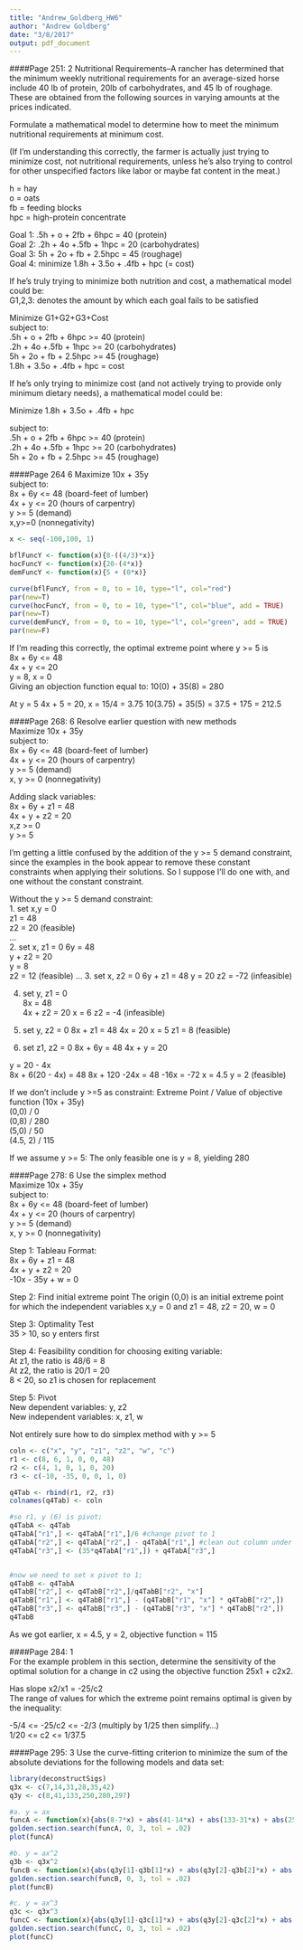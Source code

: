 ```yaml
---
title: "Andrew_Goldberg_HW6"
author: "Andrew Goldberg"
date: "3/8/2017"
output: pdf_document
---
```

####Page 251: 2
Nutritional Requirements--A rancher has determined that the minimum weekly nutritional requirements for an average-sized horse include 40 lb of protein, 20lb of carbohydrates, and 45 lb of roughage. These are obtained from the following sources in varying amounts at the prices indicated.   

Formulate a mathematical model to determine how to meet the minimum nutritional requirements at minimum cost.  

(If I'm understanding this correctly, the farmer is actually just trying to minimize cost, not nutritional requirements, unless he's also trying to control for other unspecified factors like labor or maybe fat content in the meat.)  

h = hay  
o = oats  
fb = feeding blocks  
hpc = high-protein concentrate  

Goal 1: .5h + o + 2fb + 6hpc = 40 (protein)  
Goal 2: .2h + 4o +.5fb + 1hpc = 20 (carbohydrates)  
Goal 3: 5h + 2o + fb + 2.5hpc = 45 (roughage)  
Goal 4: minimize 1.8h + 3.5o + .4fb + hpc (= cost)  

If he's truly trying to minimize both nutrition and cost, a mathematical model could be:   
G1,2,3: denotes the amount by which each goal fails to be satisfied  

Minimize G1+G2+G3+Cost  
subject to:   
.5h + o + 2fb + 6hpc >= 40 (protein)  
.2h + 4o +.5fb + 1hpc >= 20 (carbohydrates)  
5h + 2o + fb + 2.5hpc >= 45 (roughage)  
1.8h + 3.5o + .4fb + hpc = cost  

If he's only trying to minimize cost (and not actively trying to provide only minimum dietary needs), a mathematical model could be: 

Minimize 1.8h + 3.5o + .4fb + hpc

subject to:  
.5h + o + 2fb + 6hpc >= 40 (protein)  
.2h + 4o +.5fb + 1hpc >= 20 (carbohydrates)  
5h + 2o + fb + 2.5hpc >= 45 (roughage)

####Page 264 6
Maximize 10x + 35y  
subject to:  
8x + 6y <= 48 (board-feet of lumber)  
4x + y <= 20 (hours of carpentry)  
y >= 5 (demand)  
x,y>=0 (nonnegativity)  
```r
x <- seq(-100,100, 1)

bflFuncY <- function(x){8-((4/3)*x)}
hocFuncY <- function(x){20-(4*x)}
demFuncY <- function(x){5 + (0*x)}

curve(bflFuncY, from = 0, to = 10, type="l", col="red")
par(new=T)
curve(hocFuncY, from = 0, to = 10, type="l", col="blue", add = TRUE)
par(new=T)
curve(demFuncY, from = 0, to = 10, type="l", col="green", add = TRUE)
par(new=F)
```
If I'm reading this correctly, the optimal  extreme point where y >= 5 is  
8x + 6y <= 48   
4x + y <= 20  
y = 8, x = 0  
Giving an objection function equal to: 10(0) + 35(8) = 280

At y = 5
4x + 5 = 20, x = 15/4 = 3.75
10(3.75) + 35(5) = 37.5 + 175 = 212.5

####Page 268: 6
Resolve earlier question with new methods  
Maximize 10x + 35y    
subject to:  
8x + 6y <= 48 (board-feet of lumber)  
4x + y <= 20 (hours of carpentry)  
y >= 5 (demand)  
x, y >= 0 (nonnegativity)  

Adding slack variables:  
8x + 6y + z1 = 48  
4x + y + z2 = 20  
x,z >= 0  
y >= 5  

I'm getting a little confused by the addition of the y >= 5 demand constraint, since the examples in the book appear to remove these constant constraints when applying their solutions. So I suppose I'll do one with, and one without the constant constraint. 

Without the y >= 5 demand constraint:  
1. set x,y = 0   
z1 = 48    
z2 = 20 (feasible)   
...  
2. set x, z1 = 0
6y = 48  
y + z2 = 20  
y = 8  
z2 = 12  (feasible)
...
3. set x, z2 = 0
6y + z1 = 48
y = 20
z2 = -72 (infeasible)

4. set y, z1 = 0  
8x = 48  
4x + z2 = 20
x = 6
z2 = -4 (infeasible)

5. set y, z2 = 0
8x + z1 = 48
4x = 20
x = 5
z1 = 8 (feasible)

6. set z1, z2 = 0
8x + 6y = 48
4x + y = 20

y = 20 - 4x   
8x + 6(20 - 4x) = 48
8x + 120 -24x = 48
-16x = -72
x = 4.5
y = 2 (feasible)

If we don't include y >=5 as constraint:
Extreme Point / Value of objective function (10x + 35y)  
(0,0) / 0  
(0,8) / 280  
(5,0) / 50  
(4.5, 2) / 115  

If we assume y >= 5:
The only feasible one is y = 8, yielding 280

####Page 278: 6
Use the simplex method  
Maximize 10x + 35y    
subject to:  
8x + 6y <= 48 (board-feet of lumber)  
4x + y <= 20 (hours of carpentry)  
y >= 5 (demand)  
x, y >= 0 (nonnegativity)  

Step 1: Tableau Format:  
8x + 6y + z1 = 48  
4x + y + z2 = 20  
-10x - 35y + w = 0  

Step 2: Find initial extreme point
The origin (0,0) is an initial extreme point for which the independent variables x,y = 0 and z1 = 48, z2 = 20, w = 0  
  
Step 3: Optimality Test  
35 > 10, so y enters first  
  
Step 4: Feasibility condition for choosing exiting variable:  
At z1, the ratio is 48/6 = 8  
At z2, the ratio is 20/1 = 20  
8 < 20, so z1 is chosen for replacement  
  
Step 5: Pivot  
New dependent variables: y, z2  
New independent variables: x, z1, w  

Not entirely sure how to do simplex method with y >= 5
```r
coln <- c("x", "y", "z1", "z2", "w", "c")
r1 <- c(8, 6, 1, 0, 0, 48)
r2 <- c(4, 1, 0, 1, 0, 20)
r3 <- c(-10, -35, 0, 0, 1, 0)

q4Tab <- rbind(r1, r2, r3)
colnames(q4Tab) <- coln

#so r1, y (6) is pivot; 
q4TabA <- q4Tab
q4TabA["r1",] <- q4TabA["r1",]/6 #change pivot to 1
q4TabA["r2",] <- q4TabA["r2",] - q4TabA["r1",] #clean out column under pivot...
q4TabA["r3",] <- (35*q4TabA["r1",]) + q4TabA["r3",]


#now we need to set x pivot to 1;
q4TabB <- q4TabA
q4TabB["r2",] <- q4TabB["r2",]/q4TabB["r2", "x"] 
q4TabB["r1",] <- q4TabB["r1",] - (q4TabB["r1", "x"] * q4TabB["r2",])
q4TabB["r3",] <- q4TabB["r3",] - (q4TabB["r3", "x"] * q4TabB["r2",])
q4TabB
```
As we got earlier, x = 4.5, y = 2, objective function = 115

####Page 284: 1  
For the example problem in this section, determine the sensitivity of the optimal solution for a change in c2 using the objective function 25x1 + c2x2.  

Has slope x2/x1 = -25/c2  
The range of values for which the extreme point remains optimal is given by the inequality:

-5/4 <= -25/c2 <= -2/3 (multiply by 1/25 then simplify...)  
1/20 <= c2 <= 1/37.5

####Page 295: 3
Use the curve-fitting criterion to minimize the sum of the absolute deviations for the following models and data set:  
```r
library(deconstructSigs)
q3x <- c(7,14,31,28,35,42)
q3y <- c(8,41,133,250,280,297)

#a. y = ax
funcA <- function(x){abs(8-7*x) + abs(41-14*x) + abs(133-31*x) + abs(250-28*x) + abs(35-280*x) + abs(42-297*x)}
golden.section.search(funcA, 0, 3, tol = .02)
plot(funcA)

#b. y = ax^2
q3b <- q3x^2
funcB <- function(x){abs(q3y[1]-q3b[1]*x) + abs(q3y[2]-q3b[2]*x) + abs(q3y[3]-q3b[3]*x) + abs(q3y[4]-q3b[4]*x) + abs(q3y[5]-q3b[5]*x) + abs(q3y[6]-q3b[6]*x)}
golden.section.search(funcB, 0, 3, tol = .02)
plot(funcB)

#c. y = ax^3
q3c <- q3x^3
funcC <- function(x){abs(q3y[1]-q3c[1]*x) + abs(q3y[2]-q3c[2]*x) + abs(q3y[3]-q3c[3]*x) + abs(q3y[4]-q3c[4]*x) + abs(q3y[5]-q3c[5]*x) + abs(q3y[6]-q3c[6]*x)}
golden.section.search(funcC, 0, 3, tol = .02)
plot(funcC)
```